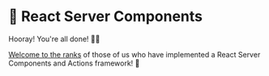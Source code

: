 # 🤹 React Server Components

<EpicVideo url="https://www.epicreact.dev/workshops/react-server-components/react-server-components-outro" />

Hooray! You're all done! 👏👏

[Welcome to the ranks](https://twitter.com/kentcdodds/status/1773047467413495876)
of those of us who have implemented a React Server Components and Actions
framework! 🎉
